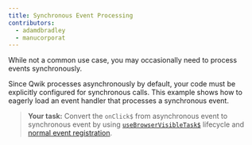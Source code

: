 ```yaml
---
title: Synchronous Event Processing
contributors:
  - adamdbradley
  - manucorporat
---
```


While not a common use case, you may occasionally need to process events synchronously.

Since Qwik processes asynchronously by default, your code must be explicitly configured for synchronous calls. This example shows how to eagerly load an event handler that processes a synchronous event.

> **Your task:** Convert the `onClick$` from asynchronous event to synchronous event by using [`useBrowserVisibleTask$`](https://qwik.builder.io/docs/components/lifecycle/#usebrowservisibletask) lifecycle and [normal event registration](https://developer.mozilla.org/en-US/docs/Web/API/EventTarget/addEventListener).
